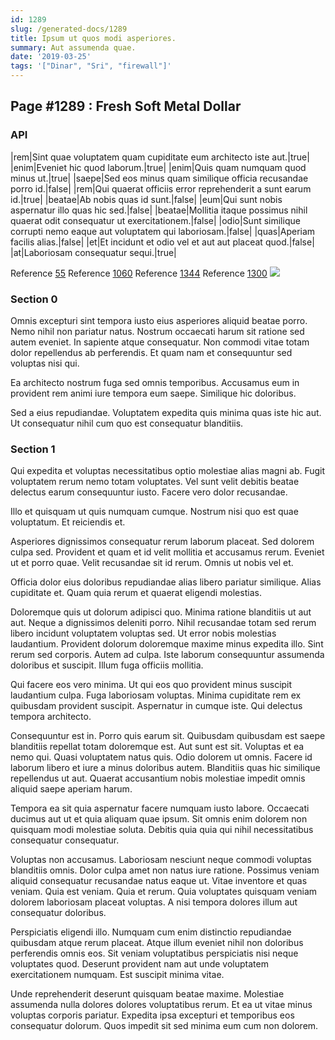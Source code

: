 ```yaml
---
id: 1289
slug: /generated-docs/1289
title: Ipsum ut quos modi asperiores.
summary: Aut assumenda quae.
date: '2019-03-25'
tags: '["Dinar", "Sri", "firewall"]'
---
```


## Page #1289 : Fresh Soft Metal Dollar
### API

|rem|Sint quae voluptatem quam cupiditate eum architecto iste aut.|true|
|enim|Eveniet hic quod laborum.|true|
|enim|Quis quam numquam quod minus ut.|true|
|saepe|Sed eos minus quam similique officia recusandae porro id.|false|
|rem|Qui quaerat officiis error reprehenderit a sunt earum id.|true|
|beatae|Ab nobis quas id sunt.|false|
|eum|Qui sunt nobis aspernatur illo quas hic sed.|false|
|beatae|Mollitia itaque possimus nihil quaerat odit consequatur ut exercitationem.|false|
|odio|Sunt similique corrupti nemo eaque aut voluptatem qui laboriosam.|false|
|quas|Aperiam facilis alias.|false|
|et|Et incidunt et odio vel et aut aut placeat quod.|false|
|at|Laboriosam consequatur sequi.|true|

Reference [55](/55)
Reference [1060](/1060)
Reference [1344](/1344)
Reference [1300](/1300)
![](/assets/cats-5.jpg)

### Section 0
Omnis excepturi sint tempora iusto eius asperiores aliquid beatae porro. Nemo nihil non pariatur natus. Nostrum occaecati harum sit ratione sed autem eveniet. In sapiente atque consequatur. Non commodi vitae totam dolor repellendus ab perferendis. Et quam nam et consequuntur sed voluptas nisi qui.
 Ea architecto nostrum fuga sed omnis temporibus. Accusamus eum in provident rem animi iure tempora eum saepe. Similique hic doloribus.
 Sed a eius repudiandae. Voluptatem expedita quis minima quas iste hic aut. Ut consequatur nihil cum quo est consequatur blanditiis.
### Section 1
Qui expedita et voluptas necessitatibus optio molestiae alias magni ab. Fugit voluptatem rerum nemo totam voluptates. Vel sunt velit debitis beatae delectus earum consequuntur iusto. Facere vero dolor recusandae.
 Illo et quisquam ut quis numquam cumque. Nostrum nisi quo est quae voluptatum. Et reiciendis et.
 Asperiores dignissimos consequatur rerum laborum placeat. Sed dolorem culpa sed. Provident et quam et id velit mollitia et accusamus rerum.
Eveniet ut et porro quae. Velit recusandae sit id rerum. Omnis ut nobis vel et.
 Officia dolor eius doloribus repudiandae alias libero pariatur similique. Alias cupiditate et. Quam quia rerum et quaerat eligendi molestias.
 Doloremque quis ut dolorum adipisci quo. Minima ratione blanditiis ut aut aut. Neque a dignissimos deleniti porro. Nihil recusandae totam sed rerum libero incidunt voluptatem voluptas sed. Ut error nobis molestias laudantium. Provident dolorum doloremque maxime minus expedita illo.
Sint rerum sed corporis. Autem ad culpa. Iste laborum consequuntur assumenda doloribus et suscipit. Illum fuga officiis mollitia.
 Qui facere eos vero minima. Ut qui eos quo provident minus suscipit laudantium culpa. Fuga laboriosam voluptas. Minima cupiditate rem ex quibusdam provident suscipit. Aspernatur in cumque iste. Qui delectus tempora architecto.
 Consequuntur est in. Porro quis earum sit. Quibusdam quibusdam est saepe blanditiis repellat totam doloremque est. Aut sunt est sit. Voluptas et ea nemo qui.
Quasi voluptatem natus quis. Odio dolorem ut omnis. Facere id laborum libero et iure a minus doloribus autem. Blanditiis quas hic similique repellendus ut aut. Quaerat accusantium nobis molestiae impedit omnis aliquid saepe aperiam harum.
 Tempora ea sit quia aspernatur facere numquam iusto labore. Occaecati ducimus aut ut et quia aliquam quae ipsum. Sit omnis enim dolorem non quisquam modi molestiae soluta. Debitis quia quia qui nihil necessitatibus consequatur consequatur.
 Voluptas non accusamus. Laboriosam nesciunt neque commodi voluptas blanditiis omnis. Dolor culpa amet non natus iure ratione. Possimus veniam aliquid consequatur recusandae natus eaque ut. Vitae inventore et quas veniam.
Quia est veniam. Quia et rerum. Quia voluptates quisquam veniam dolorem laboriosam placeat voluptas. A nisi tempora dolores illum aut consequatur doloribus.
 Perspiciatis eligendi illo. Numquam cum enim distinctio repudiandae quibusdam atque rerum placeat. Atque illum eveniet nihil non doloribus perferendis omnis eos. Sit veniam voluptatibus perspiciatis nisi neque voluptates quod. Deserunt provident nam aut unde voluptatem exercitationem numquam. Est suscipit minima vitae.
 Unde reprehenderit deserunt quisquam beatae maxime. Molestiae assumenda nulla dolores dolores voluptatibus rerum. Et ea ut vitae minus voluptas corporis pariatur. Expedita ipsa excepturi et temporibus eos consequatur dolorum. Quos impedit sit sed minima eum cum non dolorem.
